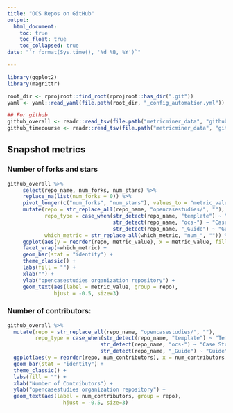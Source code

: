 ```yaml
---
title: "OCS Repos on GitHub"
output:
  html_document:
    toc: true
    toc_float: true
    toc_collapsed: true
date: "`r format(Sys.time(), '%d %B, %Y')`"

---
```


```r
library(ggplot2)
library(magrittr)

root_dir <- rprojroot::find_root(rprojroot::has_dir(".git"))
yaml <- yaml::read_yaml(file.path(root_dir, "_config_automation.yml"))

## For github
github_overall <- readr::read_tsv(file.path("metricminer_data", "github", "github.tsv"))
github_timecourse <- readr::read_tsv(file.path("metricminer_data", "github", "github_timecourse.tsv"))
```
## Snapshot metrics

### Number of forks and stars

```r
github_overall %>%
     select(repo_name, num_forks, num_stars) %>%
     replace_na(list(num_forks = 0)) %>%
     pivot_longer(c("num_forks", "num_stars"), values_to = "metric_value", names_to = "which_metric") %>%
     mutate(repo = str_replace_all(repo_name, "opencasestudies/", ""),
            repo_type = case_when(str_detect(repo_name, "template") ~ "Template",
                                  str_detect(repo_name, "ocs-") ~ "Case Study",
                                  str_detect(repo_name, "_Guide") ~ "Guide"),
            which_metric = str_replace_all(which_metric, "num_", "")) %>%
     ggplot(aes(y = reorder(repo, metric_value), x = metric_value, fill=repo_type)) +
     facet_wrap(~which_metric) +
     geom_bar(stat = "identity") +
     theme_classic() +
     labs(fill = "") +
     xlab("") +
     ylab("opencasestudies organization repository") +
     geom_text(aes(label = metric_value, group = repo),
               hjust = -0.5, size=3)
```

### Number of contributors:

```r
github_overall %>%
  mutate(repo = str_replace_all(repo_name, "opencasestudies/", ""),
         repo_type = case_when(str_detect(repo_name, "template") ~ "Template",
                              str_detect(repo_name, "ocs-") ~ "Case Study",
                              str_detect(repo_name, "_Guide") ~ "Guide")) %>%
  ggplot(aes(y = reorder(repo, num_contributors), x = num_contributors, fill=repo_type)) +
  geom_bar(stat = "identity") +
  theme_classic() +
  labs(fill = "") +
  xlab("Number of Contributors") +
  ylab("opencasestudies organization repository") +
  geom_text(aes(label = num_contributors, group = repo),
                  hjust = -0.5, size=3)
```

<!---
## Timecourse metrics

### Unique views over time

```r
github_timecourse %>%
    mutate(repo = str_replace_all(repo, "opencasestudies/", ""),
           repo_type = case_when(str_detect(repo, "template") ~ "Template",
                                 str_detect(repo, "ocs-") ~ "Case Study",
                                 str_detect(repo, "_Guide") ~ "Guide")) %>%
    ggplot(aes(x = timestamp, y = uniques_views, fill = repo_type, color = repo_type)) +
    facet_wrap(~repo) +
    geom_line(stat = "identity") +
    theme_classic() +
    ylab("Unique views") +
    xlab("Date") + theme(axis.text.x = element_text(angle = 60, hjust = 1, vjust = 1))
```

### Unique clones over time

```r
github_timecourse %>%
    mutate(repo = str_replace_all(repo, "opencasestudies/", ""),
           repo_type = case_when(str_detect(repo, "template") ~ "Template",
                                 str_detect(repo, "ocs-") ~ "Case Study",
                                 str_detect(repo, "_Guide") ~ "Guide")) %>%
    ggplot(aes(x = timestamp, y = uniques_clones, fill = repo_type, color = repo_type)) +
    facet_wrap(~repo) +
    geom_line(stat = "identity") +
    theme_classic() +
    ylab("Unique clones") +
    xlab("Date") + theme(axis.text.x = element_text(angle = 60, hjust = 1, vjust = 1))
```
-->
